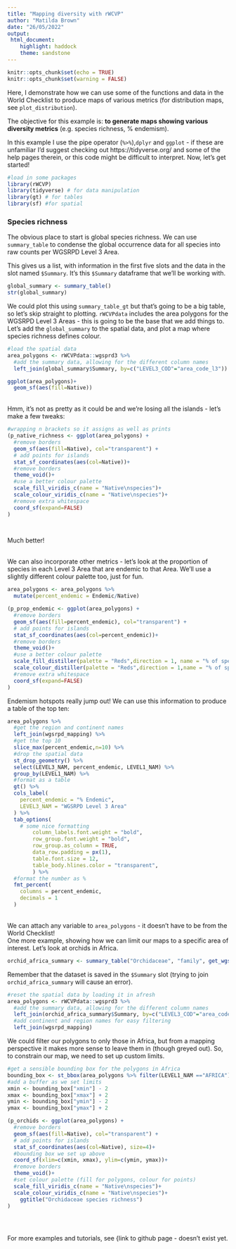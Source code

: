 ```yaml
---
title: "Mapping diversity with rWCVP"
author: "Matilda Brown"
date: "26/05/2022"
output:  
 html_document: 
    highlight: haddock
    theme: sandstone
---
```



```r
knitr::opts_chunk$set(echo = TRUE)
knitr::opts_chunk$set(warning = FALSE)
```

Here, I demonstrate how we can use some of the functions and data in the World Checklist to produce maps of various metrics (for distribution maps, see `plot_distribution`). 


The objective for this example is: **to generate maps showing various diversity metrics** (e.g. species richness, % endemism). 

In this example I use the pipe operator (`%>%`),`dplyr` and `ggplot` - if these are unfamiliar I'd suggest checking out https://tidyverse.org/ and some of the help pages therein, or this code might be difficult to interpret. Now, let's get started! 


```r
#load in some packages
library(rWCVP)
library(tidyverse) # for data manipulation
library(gt) # for tables
library(sf) #for spatial
```



### Species richness

The obvious place to start is global species richness. We can use `summary_table` to condense the global occurrence data for all species into raw counts per WGSRPD Level 3 Area. 

This gives us a list, with information in the first five slots and the data in the slot named `$Summary`. It's this `$Summary` dataframe that we'll be working with. 

```r
global_summary <- summary_table()
str(global_summary)
```
We could plot this using `summary_table_gt` but that's going to be a big table, so let's skip straight to plotting. `rWCVPdata` includes the area polygons for the WGSRPD Level 3 Areas - this is going to be the base that we add things to. Let's add the `global_summary` to the spatial data, and plot a map where species richness defines colour. 
```r
#load the spatial data
area_polygons <- rWCVPdata::wgsprd3 %>% 
  #add the summary data, allowing for the different column names
  left_join(global_summary$Summary, by=c("LEVEL3_COD"="area_code_l3"))

ggplot(area_polygons)+
  geom_sf(aes(fill=Native))
```
<br>
Hmm, it's not as pretty as it could be and we're losing all the islands - let's make a few tweaks:
```r
#wrapping n brackets so it assigns as well as prints
(p_native_richness <- ggplot(area_polygons) +
  #remove borders
  geom_sf(aes(fill=Native), col="transparent") +
  # add points for islands
  stat_sf_coordinates(aes(col=Native))+
  #remove borders
  theme_void()+
  #use a better colour palette
  scale_fill_viridis_c(name = "Native\nspecies")+ 
  scale_colour_viridis_c(name = "Native\nspecies")+ 
  #remove extra whitespace
  coord_sf(expand=FALSE)
)

  
```

Much better! 

<br> We can also incorporate other metrics - let's look at the proportion of species in each Level 3 Area that are endemic to that Area. We'll use a slightly different colour palette too, just for fun. 

```r
area_polygons <- area_polygons %>% 
  mutate(percent_endemic = Endemic/Native)

(p_prop_endemic <- ggplot(area_polygons) +
  #remove borders
  geom_sf(aes(fill=percent_endemic), col="transparent") +
  # add points for islands
  stat_sf_coordinates(aes(col=percent_endemic))+
  #remove borders
  theme_void()+
  #use a better colour palette
  scale_fill_distiller(palette = "Reds",direction = 1, name = "% of species\nthat are\nendemic")+ 
  scale_colour_distiller(palette = "Reds",direction = 1,name = "% of species\nthat are\nendemic")+ 
  #remove extra whitespace
  coord_sf(expand=FALSE)
)
```

Endemism hotspots really jump out! We can use this information to produce a table of the top ten:
```r

area_polygons %>% 
  #get the region and continent names
  left_join(wgsrpd_mapping) %>% 
  #get the top 10
  slice_max(percent_endemic,n=10) %>% 
  #drop the spatial data
  st_drop_geometry() %>% 
  select(LEVEL3_NAM, percent_endemic, LEVEL1_NAM) %>% 
  group_by(LEVEL1_NAM) %>% 
  #format as a table
  gt() %>% 
  cols_label(
    percent_endemic = "% Endemic",
    LEVEL3_NAM = "WGSRPD Level 3 Area"
  ) %>% 
  tab_options(
    # some nice formatting
        column_labels.font.weight = "bold",
        row_group.font.weight = "bold",
        row_group.as_column = TRUE,
        data_row.padding = px(1),
        table.font.size = 12,
        table_body.hlines.color = "transparent",
        ) %>%
  #format the number as %
  fmt_percent(
    columns = percent_endemic,
    decimals = 1
  )
```
<br>
We can attach any variable to `area_polygons` - it doesn't have to be from the World Checklist! 
<br>
One more example, showing how we can limit our maps to a specific area of interest. Let's look at orchids in Africa. 


```r
orchid_africa_summary <- summary_table("Orchidaceae", "family", get_wgsrpd3_codes("Africa"))

```
Remember that the dataset is saved in the `$Summary` slot (trying to join `orchid_africa_summary` will cause an error). 

```r
#reset the spatial data by loading it in afresh
area_polygons <- rWCVPdata::wgsprd3 %>% 
  #add the summary data, allowing for the different column names
  left_join(orchid_africa_summary$Summary, by=c("LEVEL3_COD"="area_code_l3")) %>% 
  #add continent and region names for easy filtering
  left_join(wgsrpd_mapping) 

```

We could filter our polygons to only those in Africa, but from a mapping perspective it makes more sense to leave them in  (though greyed out). So, to constrain our map, we need to set up custom limits. 

```r
#get a sensible bounding box for the polygons in Africa
bounding_box <- st_bbox(area_polygons %>% filter(LEVEL1_NAM =="AFRICA"))
#add a buffer as we set limits
xmin <- bounding_box["xmin"] - 2
xmax <- bounding_box["xmax"] + 2
ymin <- bounding_box["ymin"] - 2
ymax <- bounding_box["ymax"] + 2

(p_orchids <- ggplot(area_polygons) +
  #remove borders
  geom_sf(aes(fill=Native), col="transparent") +
  # add points for islands
  stat_sf_coordinates(aes(col=Native), size=4)+
  #bounding box we set up above
  coord_sf(xlim=c(xmin, xmax), ylim=c(ymin, ymax))+
  #remove borders
  theme_void()+
  #set colour palette (fill for polygons, colour for points)
  scale_fill_viridis_c(name = "Native\nspecies")+ 
  scale_colour_viridis_c(name = "Native\nspecies")+
    ggtitle("Orchidaceae species richness")
)


  
```
 
 For more examples and tutorials, see  {link to github page - doesn't exist yet. 
